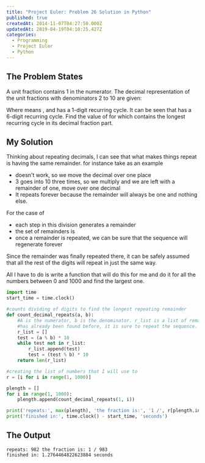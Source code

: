```yaml
---
title: "Project Euler: Problem 26 Solution in Python"
published: true
createdAt: 2014-11-07T04:27:50.000Z
updatedAt: 2019-04-19T04:10:25.427Z
categories:
  - Programming
  - Project Euler
  - Python
---
```



## The Problem States

A unit fraction contains 1 in the numerator. The decimal representation of the unit fractions with denominators 2 to
10 are given:

<M i="1/2=0.5, 1/2=0.(3), 1/4=0.25, 1/5=0.2, 1/6=0.1(6), 1/7=0.(142857), 1/8=0.125, 1/9=0.(1), 1/10=0.1" />

Where <M i="0.1(6)" /> means <M i="0.166666..." />, and has a 1-digit recurring cycle.
It can be seen that <M i="\frac{1}{7}" /> has a 6-digit recurring cycle. Find the value of <M i="d < 1000" />
for which <M i="\frac{1}{d}" /> contains the longest recurring cycle in its decimal fraction part.

## My Solution

Thinking about repeating decimals, I can see that what makes things repeat is having the same remainder. for instance
take <M i="\frac{1}{3}" /> as an example

- <M i="3\overline{)1}" /> doesn't work, so we move the decimal over one place
- <M i="3\overline{)10}" /> 3 goes into 10 three times, so we multiply <M i="3x3" /> and we are left with a
remainder of one, move over one decimal
- It repeats forever because the remainder will always be one and nothing else.

For the case of <M i="\frac{1}{7}" />

- <M i="\stackrel{0.142857}{7\overline{)1.00000}}" /> each step in this division generates a remainder
- the set of remainders is <M i="3, 2, 6, 4, 5, 1, 3..." />
- once a remainder is repeated, we can be sure that the sequence will regenerate forever

Since the remainder was finally repeated there, it can be safely assumed that all the rest of the digits will repeat
in just the same way.

All I have to do is write a function that will do this for me and do it for all the numbers between 0 and 1000 and
find the largest one.

```python
import time
start_time = time.clock()

#counts dividing of digits to find the longest repeating remainder
def count_decimal_repeats(a, b):
    #A is the numerator, b is the denominator. r_list is a list of remainders, once it find a remainder that
    #has already been found before, it is sure to repeat the sequence. Returns the length of the remainder list
    r_list = []
    test = (a % b) * 10
    while test not in r_list:
        r_list.append(test)
        test = (test % b) * 10
    return len(r_list)

#creating the list of numbers that I will use to
r = [i for i in range(1, 1000)]

plength = []
for i in range(1, 1000):
    plength.append(count_decimal_repeats(1, i))

print('repeats:', max(plength), 'the fraction is:', '1 /', r[plength.index(max(plength))])
print('finished in:', time.clock() - start_time, 'seconds')
```

## The Output

```text
repeats: 982 the fraction is: 1 / 983
finished in: 1.2764464822623884 seconds
```
